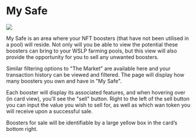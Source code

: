# My Safe
![](/docs/image3.png)

My Safe is an area where your NFT boosters (that have not been utilised in a pool) will reside. Not only will you be able to view the potential these boosters can bring to your WSLP farming pools, but this view will also provide the opportunity for you to sell any unwanted boosters.

Similar filtering options to "The Market" are available here and your transaction history can be viewed and filtered. The page will display how many boosters you own and have in "My Safe".

Each booster will display its associated features, and when hovering over (in card view), you'll see the "sell" button. Right to the left of the sell button you can input the value you wish to sell for, as well as which wan token you will receive upon a successful sale.

Boosters for sale will be identifiable by a large yellow box in the card’s bottom right.

